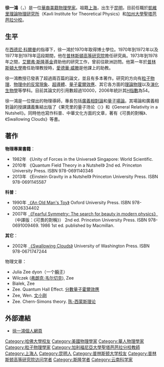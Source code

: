 {{Infobox scientist
| name                    = 徐一鴻<br/>Anthony Zee
| image                   = Anthony Zee.jpg
| image_size              = 250px
| caption                 = 
| birth_date              = {{birth date and age|1945|6|7}}
| birth_place             = {{ROC-1928}}[[云南省|云南省]][[昆明市|昆明市]]
| death_date              = 
| death_place             = 
| residence               = 
| citizenship             =
| nationality             = {{USA}}
| ethnicity               =
| field                   = [[理論物理|理論物理]]
| work_institution        = [[加州大學聖塔芭芭拉分校|加州大學聖塔芭芭拉分校]]
| alma_mater              = [[普林斯頓大學|普林斯頓大學]]<br/>[[哈佛大學|哈佛大學]]
| doctoral_advisor        = [[西德尼·科爾曼|西德尼·科爾曼]]
| doctoral_students       = 
| known_for               = 
| author_abbreviation_bot = 
| author_abbreviation_zoo = 
| prizes                  = 
| religion                = 
| footnotes               = 
}}

'''徐一鴻'''（{{lang-en|'''Anthony Zee'''}}，{{bd|1945年|6月7日}}）是一位[[華裔|華裔]][[美國|美籍]][[物理學家|物理學家]]。祖籍[[上海|上海]]，出生于[[昆明|昆明]]，目前任職於[[凱維里理論物理研究所|凱維里理論物理研究所]]（Kavli Institute for Theoretical Physics）和[[加州大學聖塔芭芭拉分校|加州大學聖塔芭芭拉分校]]。

==生平==
在[[西德尼·科爾曼|西德尼·科爾曼]]的指導下，徐一鴻於1970年取得博士學位。1970年到1972年以及1977年到1978年這段期間，他在[[普林斯頓高等研究院|普林斯頓高等研究院]]擔任研究員。1973年到1978年之間，[[艾爾弗·斯隆基金|艾爾弗·斯隆基金]]資助他的研究工作，曾前往歐洲訪問。他第一年於[[普林斯頓大學|普林斯頓大學]]擔任助理教授時，[[愛德華·威滕|愛德華·威滕]]是他課上的助教。

徐一鴻教授已發表了超過兩百篇的論文，並且有多本著作。研究的方向有[[粒子物理|粒子物理]]、[[反常|物理中的反常現象]]、[[超導體|超導體]]、[[量子霍爾效應|量子霍爾效應]]、其它各方面的[[理論物理|理論物理]]以及[[演化生物學|演化生物學]]等學科。目前其論文的引用數超過10000，2006年統計其[[H指數|H指數]]為54。

徐一鴻是一位傑出的物理導師，專長包括[[廣義相對論|廣義相對論]]和[[量子場論|量子場論]]。其場論和廣義相對論的授課講義集結出版了《果壳里的量子场论（{{Internal link helper/en|Quantum Field Theory in a Nutshell|Quantum Field Theory in a Nutshell}}）》和《General Relativity in a Nutshell》。同時他也寫作科普、中華文化方面的文章，著有《可畏的對稱》、《Swallowing Clouds》等書。

== 著作 ==
'''物理專業書籍'''：
*1982年 《Unity of Forces in the Universe》 Singapore: World Scientific.
*2010年 《Quantum Field Theory in a Nutshell》 2nd ed. Princeton University Press. ISBN 978-0691140346
*2013年 《Einstein Gravity in a Nutshell》  Princeton University Press. ISBN 978-0691145587
'''科普'''：
*1990年 [https://web.archive.org/web/20100716190256/http://www.itp.ucsb.edu/~zee/toy.html 《An Old Man's Toy》] Oxford University Press. ISBN 978-0026334402
*2007年 [http://press.princeton.edu/titles/8509.html 《Fearful Symmetry: The search for beauty in modern physics》] {{Wayback|url=http://press.princeton.edu/titles/8509.html |date=20140520040753 }}（中譯版：《可畏的對稱》） 2nd ed. Princeton University Press. ISBN 978-0691009469. 1986 1st ed. published by Macmillan.
'''其它'''：
*2002年 [https://web.archive.org/web/20100731201455/http://www.itp.ucsb.edu/~zee/clouds.html 《Swallowing Clouds》] University of Washington Press. ISBN 978-0671747244

物理文章：

* Julia Zee dyon（一个[[瞬子|瞬子]]）
* Wilczek ([[弗朗克·韦尔切克|弗朗克·韦尔切克]]), Zee
* Bialek, Zee
* Zee. Quantum Hall Effect. [[分數量子霍爾效應|分數量子霍爾效應]]
* Zee, Wen. [[文小刚|文小刚]]
* Zee. Chern-Simons theory. [[陈-西蒙斯理论|陈-西蒙斯理论]]

== 外部連結 ==
*[https://web.archive.org/web/20100815194925/http://www.itp.ucsb.edu/~zee/index.html 徐一鴻個人網頁]

{{第一推动丛书}}
{{Authority control}}
{{DEFAULTSORT:X}}
[[Category:哈佛大學校友|Category:哈佛大學校友]]
[[Category:美國物理學家|Category:美國物理學家]]
[[Category:華人物理學家|Category:華人物理學家]]
[[Category:粒子物理學家|Category:粒子物理學家]]
[[Category:加利福尼亞大學聖塔芭芭拉分校教師|Category:加利福尼亞大學聖塔芭芭拉分校教師]]
[[Category:上海人|Category:上海人]]
[[Category:昆明人|Category:昆明人]]
[[Category:普林斯顿大学校友|Category:普林斯顿大学校友]]
[[Category:普林斯顿高等研究院访问学者|Category:普林斯顿高等研究院访问学者]]
[[Category:斯隆学者|Category:斯隆学者]]
[[Category:云南科学家|Category:云南科学家]]